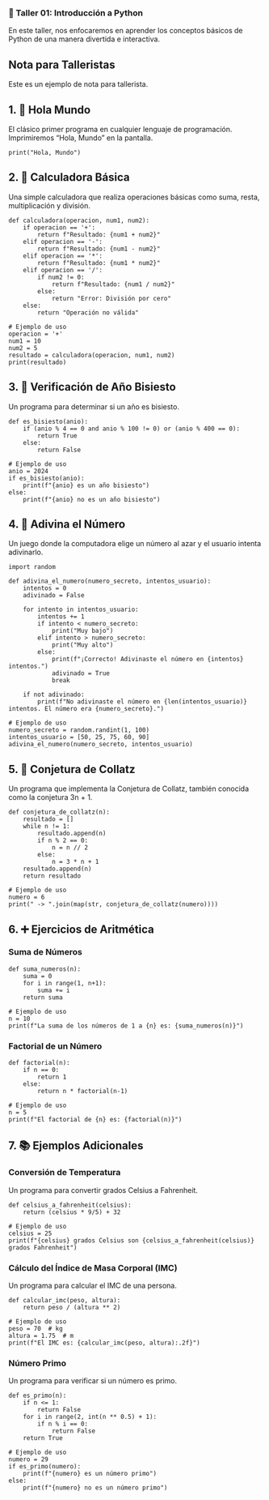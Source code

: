 ### 🚀 Taller 01: Introducción a Python

En este taller, nos enfocaremos en aprender los conceptos básicos de Python de una manera divertida e interactiva.

::: {.callout-tip collapse="true"}
## Nota para Talleristas

Este es un ejemplo de nota para tallerista.
:::

## 1. 👋 Hola Mundo
El clásico primer programa en cualquier lenguaje de programación. Imprimiremos "Hola, Mundo" en la pantalla.

```pyodide-python
print("Hola, Mundo")
```

## 2. 🧮 Calculadora Básica
Una simple calculadora que realiza operaciones básicas como suma, resta, multiplicación y división.

```pyodide-python
def calculadora(operacion, num1, num2):
    if operacion == '+':
        return f"Resultado: {num1 + num2}"
    elif operacion == '-':
        return f"Resultado: {num1 - num2}"
    elif operacion == '*':
        return f"Resultado: {num1 * num2}"
    elif operacion == '/':
        if num2 != 0:
            return f"Resultado: {num1 / num2}"
        else:
            return "Error: División por cero"
    else:
        return "Operación no válida"

# Ejemplo de uso
operacion = '+'
num1 = 10
num2 = 5
resultado = calculadora(operacion, num1, num2)
print(resultado)
```

## 3. 📅 Verificación de Año Bisiesto
Un programa para determinar si un año es bisiesto.

```pyodide-python
def es_bisiesto(anio):
    if (anio % 4 == 0 and anio % 100 != 0) or (anio % 400 == 0):
        return True
    else:
        return False

# Ejemplo de uso
anio = 2024
if es_bisiesto(anio):
    print(f"{anio} es un año bisiesto")
else:
    print(f"{anio} no es un año bisiesto")
```

## 4. 🔢 Adivina el Número
Un juego donde la computadora elige un número al azar y el usuario intenta adivinarlo.

```pyodide-python
import random

def adivina_el_numero(numero_secreto, intentos_usuario):
    intentos = 0
    adivinado = False

    for intento in intentos_usuario:
        intentos += 1
        if intento < numero_secreto:
            print("Muy bajo")
        elif intento > numero_secreto:
            print("Muy alto")
        else:
            print(f"¡Correcto! Adivinaste el número en {intentos} intentos.")
            adivinado = True
            break

    if not adivinado:
        print(f"No adivinaste el número en {len(intentos_usuario)} intentos. El número era {numero_secreto}.")

# Ejemplo de uso
numero_secreto = random.randint(1, 100)
intentos_usuario = [50, 25, 75, 60, 90]
adivina_el_numero(numero_secreto, intentos_usuario)
```

## 5. 📜 Conjetura de Collatz
Un programa que implementa la Conjetura de Collatz, también conocida como la conjetura 3n + 1.

```pyodide-python
def conjetura_de_collatz(n):
    resultado = []
    while n != 1:
        resultado.append(n)
        if n % 2 == 0:
            n = n // 2
        else:
            n = 3 * n + 1
    resultado.append(n)
    return resultado

# Ejemplo de uso
numero = 6
print(" -> ".join(map(str, conjetura_de_collatz(numero))))
```

## 6. ➕ Ejercicios de Aritmética

### Suma de Números
```pyodide-python
def suma_numeros(n):
    suma = 0
    for i in range(1, n+1):
        suma += i
    return suma

# Ejemplo de uso
n = 10
print(f"La suma de los números de 1 a {n} es: {suma_numeros(n)}")
```

### Factorial de un Número
```pyodide-python
def factorial(n):
    if n == 0:
        return 1
    else:
        return n * factorial(n-1)

# Ejemplo de uso
n = 5
print(f"El factorial de {n} es: {factorial(n)}")
```

## 7. 📚 Ejemplos Adicionales

### Conversión de Temperatura
Un programa para convertir grados Celsius a Fahrenheit.

```pyodide-python
def celsius_a_fahrenheit(celsius):
    return (celsius * 9/5) + 32

# Ejemplo de uso
celsius = 25
print(f"{celsius} grados Celsius son {celsius_a_fahrenheit(celsius)} grados Fahrenheit")
```

### Cálculo del Índice de Masa Corporal (IMC)
Un programa para calcular el IMC de una persona.

```pyodide-python
def calcular_imc(peso, altura):
    return peso / (altura ** 2)

# Ejemplo de uso
peso = 70  # kg
altura = 1.75  # m
print(f"El IMC es: {calcular_imc(peso, altura):.2f}")
```

### Número Primo
Un programa para verificar si un número es primo.

```pyodide-python
def es_primo(n):
    if n <= 1:
        return False
    for i in range(2, int(n ** 0.5) + 1):
        if n % i == 0:
            return False
    return True

# Ejemplo de uso
numero = 29
if es_primo(numero):
    print(f"{numero} es un número primo")
else:
    print(f"{numero} no es un número primo")
```

